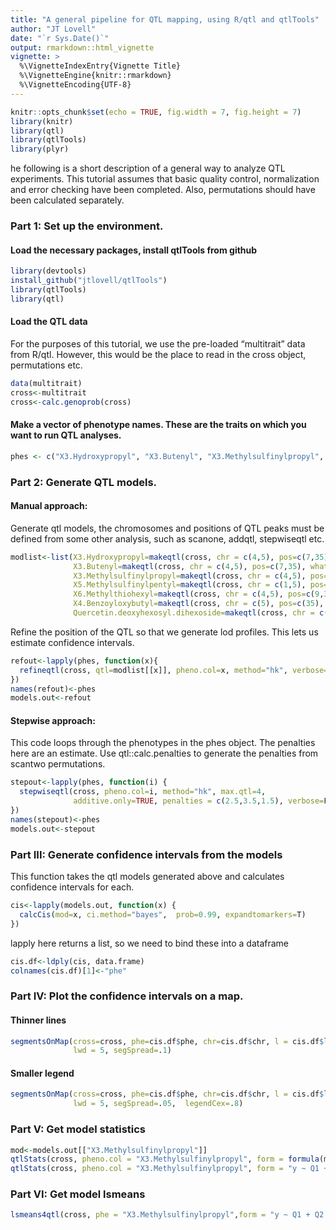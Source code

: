 ```yaml
---
title: "A general pipeline for QTL mapping, using R/qtl and qtlTools"
author: "JT Lovell"
date: "`r Sys.Date()`"
output: rmarkdown::html_vignette
vignette: >
  %\VignetteIndexEntry{Vignette Title}
  %\VignetteEngine{knitr::rmarkdown}
  %\VignetteEncoding{UTF-8}
---
```


```r
knitr::opts_chunk$set(echo = TRUE, fig.width = 7, fig.height = 7)
library(knitr)
library(qtl)
library(qtlTools)
library(plyr)
```

he following is a short description of a general way to analyze QTL experiments. This tutorial assumes that basic quality control, normalization and error checking have been completed. Also, permutations should have been calculated separately. 

### Part 1: Set up the environment.

#### Load the necessary packages, install qtlTools from github

```r
library(devtools)
install_github("jtlovell/qtlTools")
library(qtlTools)
library(qtl)
```

#### Load the QTL data
For the purposes of this tutorial, we use the pre-loaded "multitrait" data from R/qtl. However, this would be the place to read in the cross object, permutations etc. 

```r
data(multitrait)
cross<-multitrait
cross<-calc.genoprob(cross)
```

#### Make a vector of phenotype names. These are the traits on which you want to run QTL analyses.

```r
phes <- c("X3.Hydroxypropyl", "X3.Butenyl", "X3.Methylsulfinylpropyl", "X5.Methylsulfinylpentyl", "X6.Methylthiohexyl", "X4.Benzoyloxybutyl", "Quercetin.deoxyhexosyl.dihexoside")
```


### Part 2: Generate QTL models.
#### Manual approach:

Generate qtl models, the chromosomes and positions of QTL peaks must be defined from some other analysis, such as scanone, addqtl, stepwiseqtl etc. 

```r
modlist<-list(X3.Hydroxypropyl=makeqtl(cross, chr = c(4,5), pos=c(7,35), what="prob"),
              X3.Butenyl=makeqtl(cross, chr = c(4,5), pos=c(7,35), what="prob"),
              X3.Methylsulfinylpropyl=makeqtl(cross, chr = c(4,5), pos=c(0,35), what="prob"),
              X5.Methylsulfinylpentyl=makeqtl(cross, chr = c(1,5), pos=c(105,40), what="prob"),
              X6.Methylthiohexyl=makeqtl(cross, chr = c(4,5), pos=c(9,35), what="prob"),
              X4.Benzoyloxybutyl=makeqtl(cross, chr = c(5), pos=c(35), what="prob"),
              Quercetin.deoxyhexosyl.dihexoside=makeqtl(cross, chr = c(4,5), pos=c(13,35), what="prob"))
```

Refine the position of the QTL so that we generate lod profiles. This lets us estimate confidence intervals. 

```r
refout<-lapply(phes, function(x){
  refineqtl(cross, qtl=modlist[[x]], pheno.col=x, method="hk", verbose=F)
})
names(refout)<-phes
models.out<-refout
```


#### Stepwise approach:
This code loops through the phenotypes in the phes object. The penalties here are an estimate. Use qtl::calc.penalties to generate the penalties from scantwo permutations.

```r
stepout<-lapply(phes, function(i) {
  stepwiseqtl(cross, pheno.col=i, method="hk", max.qtl=4, 
              additive.only=TRUE, penalties = c(2.5,3.5,1.5), verbose=F)
})
names(stepout)<-phes
models.out<-stepout
```


### Part III: Generate confidence intervals from the models
This function takes the qtl models generated above and calculates confidence intervals for each. 

```r
cis<-lapply(models.out, function(x) {
  calcCis(mod=x, ci.method="bayes",  prob=0.99, expandtomarkers=T)
})
```

lapply here returns a list, so we need to bind these into a dataframe
```r
cis.df<-ldply(cis, data.frame)
colnames(cis.df)[1]<-"phe"
```

### Part IV: Plot the confidence intervals on a map. 
#### Thinner lines

```r
segmentsOnMap(cross=cross, phe=cis.df$phe, chr=cis.df$chr, l = cis.df$lowposition, h =cis.df$highposition, 
              lwd = 5, segSpread=.1)
```

#### Smaller legend

```r
segmentsOnMap(cross=cross, phe=cis.df$phe, chr=cis.df$chr, l = cis.df$lowposition, h =cis.df$highposition, 
              lwd = 5, segSpread=.05,  legendCex=.8)
```

### Part V: Get model statistics
```r
mod<-models.out[["X3.Methylsulfinylpropyl"]]
qtlStats(cross, pheno.col = "X3.Methylsulfinylpropyl", form = formula(mod), mod = mod)
qtlStats(cross, pheno.col = "X3.Methylsulfinylpropyl", form = "y ~ Q1 + Q2 + Q1*Q2", mod = mod)
```

### Part VI: Get model lsmeans
```r
lsmeans4qtl(cross, phe = "X3.Methylsulfinylpropyl",form = "y ~ Q1 + Q2 + Q1*Q2", mod = mod, covar=NULL)
```


